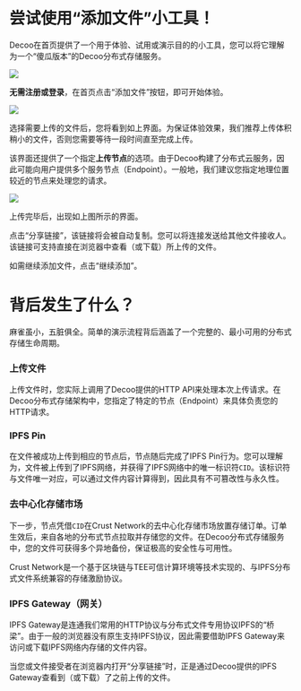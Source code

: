 # 尝试使用“添加文件”小工具！

Decoo在首页提供了一个用于体验、试用或演示目的的小工具，您可以将它理解为一个“傻瓜版本”的Decoo分布式存储服务。

![](https://github.com/decooio/decoo-cn-wiki/blob/main/static/img/01-01.png)

**无需注册或登录**，在首页点击“添加文件”按钮，即可开始体验。

![](https://github.com/decooio/decoo-cn-wiki/blob/main/static/img/01-02.png)

选择需要上传的文件后，您将看到如上界面。为保证体验效果，我们推荐上传体积稍小的文件，否则您需要等待一段时间直至完成上传。

该界面还提供了一个指定**上传节点**的选项。由于Decoo构建了分布式云服务，因此可能向用户提供多个服务节点（Endpoint）。一般地，我们建议您指定地理位置较近的节点来处理您的请求。

![](https://github.com/decooio/decoo-cn-wiki/blob/main/static/img/01-03.png)

上传完毕后，出现如上图所示的界面。

点击“分享链接”，该链接将会被自动复制。您可以将连接发送给其他文件接收人。该链接可支持直接在浏览器中查看（或下载）所上传的文件。

如需继续添加文件，点击“继续添加”。

# 背后发生了什么？

麻雀虽小，五脏俱全。简单的演示流程背后涵盖了一个完整的、最小可用的分布式存储生命周期。

### 上传文件

上传文件时，您实际上调用了Decoo提供的HTTP API来处理本次上传请求。在Decoo分布式存储架构中，您指定了特定的节点（Endpoint）来具体负责您的HTTP请求。

### IPFS Pin

在文件被成功上传到相应的节点后，节点随后完成了IPFS Pin行为。您可以理解为，文件被上传到了IPFS网络，并获得了IPFS网络中的唯一标识符`CID`。该标识符与文件唯一对应，可以通过文件内容计算得到，因此具有不可篡改性与永久性。

### 去中心化存储市场

下一步，节点凭借`CID`在Crust Network的去中心化存储市场放置存储订单。订单生效后，来自各地的分布式节点拉取并存储您的文件。在Decoo分布式存储服务中，您的文件可获得多个异地备份，保证极高的安全性与可用性。

Crust Network是一个基于区块链与TEE可信计算环境等技术实现的、与IPFS分布式文件系统兼容的存储激励协议。

### IPFS Gateway（网关）

IPFS Gateway是连通我们常用的HTTP协议与分布式文件专用协议IPFS的“桥梁”。由于一般的浏览器没有原生支持IPFS协议，因此需要借助IPFS Gateway来访问或下载IPFS网络内存储的文件内容。

当您或文件接受者在浏览器内打开“分享链接”时，正是通过Decoo提供的IPFS Gateway查看到（或下载）了之前上传的文件。
